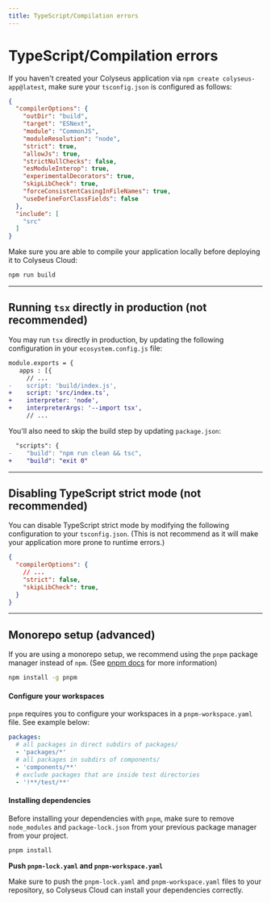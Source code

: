 ```yaml
---
title: TypeScript/Compilation errors
---
```


# TypeScript/Compilation errors

If you haven't created your Colyseus application via `npm create colyseus-app@latest`, make sure your `tsconfig.json` is configured as follows:

```json filename="tsconfig.json"
{
  "compilerOptions": {
    "outDir": "build",
    "target": "ESNext",
    "module": "CommonJS",
    "moduleResolution": "node",
    "strict": true,
    "allowJs": true,
    "strictNullChecks": false,
    "esModuleInterop": true,
    "experimentalDecorators": true,
    "skipLibCheck": true,
    "forceConsistentCasingInFileNames": true,
    "useDefineForClassFields": false
  },
  "include": [
    "src"
  ]
}
```

Make sure you are able to compile your application locally before deploying it to Colyseus Cloud:

```sh filename="Terminal"
npm run build
```

---

## Running `tsx` directly in production (not recommended)

You may run `tsx` directly in production, by updating the following configuration in your `ecosystem.config.js` file:

```diff filename="ecosystem.config.js"
module.exports = {
   apps : [{
     // ...
-    script: 'build/index.js',
+    script: 'src/index.ts',
+    interpreter: 'node',
+    interpreterArgs: '--import tsx',
     // ...
```

You'll also need to skip the build step by updating `package.json`:

```diff filename="package.json"
  "scripts": {
-    "build": "npm run clean && tsc",
+    "build": "exit 0"
```

---

## Disabling TypeScript strict mode (not recommended)

You can disable TypeScript strict mode by modifying the following configuration to your `tsconfig.json`. (This is not recommend as it will make your application more prone to runtime errors.)

```json filename="tsconfig.json"
{
  "compilerOptions": {
    // ...
    "strict": false,
    "skipLibCheck": true,
  }
}
```

---

## Monorepo setup (advanced)

If you are using a monorepo setup, we recommend using the `pnpm` package manager instead of `npm`. (See [pnpm docs](https://pnpm.io/workspaces) for more information)

```sh filename="Terminal"
npm install -g pnpm
```

#### Configure your workspaces

`pnpm` requires you to configure your workspaces in a `pnpm-workspace.yaml` file. See example below:

```yaml filename="pnpm-workspace.yaml"
packages:
  # all packages in direct subdirs of packages/
  - 'packages/*'
  # all packages in subdirs of components/
  - 'components/**'
  # exclude packages that are inside test directories
  - '!**/test/**'
```

#### Installing dependencies

Before installing your dependencies with `pnpm`, make sure to remove `node_modules` and `package-lock.json` from your previous package manager from your project.

```sh filename="Terminal"
pnpm install
```

**Push `pnpm-lock.yaml` and `pnpm-workspace.yaml`**

Make sure to push the `pnpm-lock.yaml` and `pnpm-workspace.yaml` files to your repository, so Colyseus Cloud can install your dependencies correctly.

